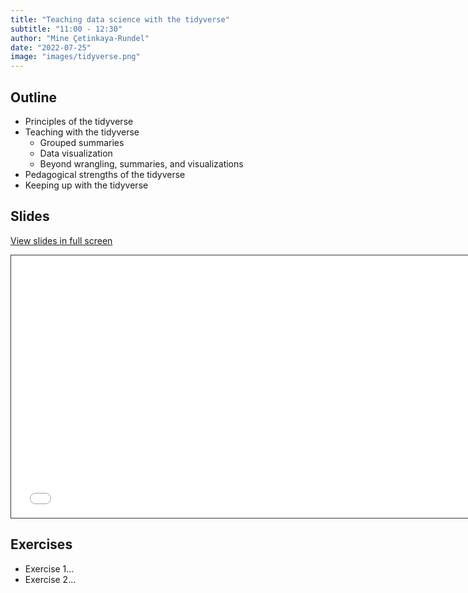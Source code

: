 ```yaml
---
title: "Teaching data science with the tidyverse"
subtitle: "11:00 - 12:30"
author: "Mine Çetinkaya-Rundel"
date: "2022-07-25"
image: "images/tidyverse.png"
---
```


## Outline

-   Principles of the tidyverse
-   Teaching with the tidyverse
    -   Grouped summaries
    -   Data visualization
    -   Beyond wrangling, summaries, and visualizations
-   Pedagogical strengths of the tidyverse
-   Keeping up with the tidyverse

## Slides

[View slides in full screen](../materials/02-tidyverse/index.html)

```{=html}
<iframe class="slide-deck" src="../materials/02-tidyverse/" height="420" width="747" style="border: 1px solid #2e3846;"></iframe>
```
## Exercises

-   Exercise 1...
-   Exercise 2...
